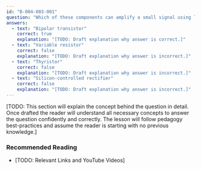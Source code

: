 ```yaml
---
id: "B-004-003-001"
question: "Which of these components can amplify a small signal using low voltages?"
answers:
  - text: "Bipolar transistor"
    correct: true
    explanation: "[TODO: Draft explanation why answer is correct.]"
  - text: "Variable resistor"
    correct: false
    explanation: "[TODO: Draft explanation why answer is incorrect.]"
  - text: "Thyristor"
    correct: false
    explanation: "[TODO: Draft explanation why answer is incorrect.]"
  - text: "Silicon-controlled rectifier"
    correct: false
    explanation: "[TODO: Draft explanation why answer is incorrect.]"
---
```


[TODO: This section will explain the concept behind the question in detail. Once drafted the reader will understand all necessary concepts to answer the question confidently and correctly. The lesson will follow pedagogy best-practices and assume the reader is starting with no previous knowledge.]

### Recommended Reading

- [TODO: Relevant Links and YouTube Videos]

